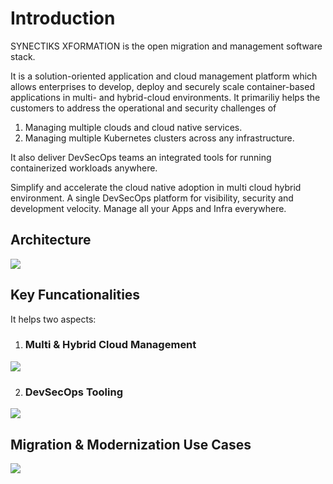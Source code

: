 # Introduction

SYNECTIKS XFORMATION is the open migration and management software stack.

It is a solution-oriented application and cloud management platform which allows enterprises to develop, deploy and securely scale container-based applications in multi- and hybrid-cloud environments. It primariliy helps the customers to address the operational and security challenges of 

1. Managing multiple clouds and cloud native services.
2. Managing multiple Kubernetes clusters across any infrastructure. 

It also deliver DevSecOps teams an integrated tools for running containerized workloads anywhere.

Simplify and accelerate the cloud native adoption in multi cloud hybrid environment. A single DevSecOps platform for visibility, security and development velocity. Manage all your Apps and Infra everywhere.

## Architecture
![](https://i.imgur.com/Wb9xe0S.png)

## Key Funcationalities
It helps two aspects:

1. ### Multi & Hybrid Cloud Management
 ![](https://i.imgur.com/B10fBo3.png)
 
2. ### DevSecOps Tooling
 ![](https://i.imgur.com/1vJIXfY.png)



## Migration & Modernization Use Cases 

![](https://i.imgur.com/lLPHkAj.png)

